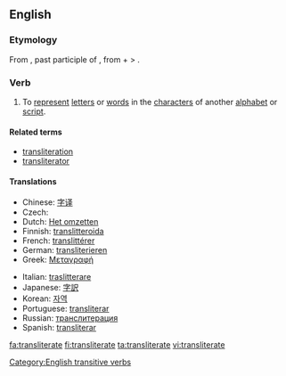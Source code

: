==English==

===Etymology===
From {{etyl|la}} {{term|transliteratum}}, past participle of {{term|translitero}}, from {{term|trans-}} + {{term|litero|literō}} <!-- If "littera" is the etymon for "litero", this angle bracket is pointing the wrong: --> > {{term|littera||letter}}.

===Verb===
{{en-verb|transliterat|ing}}

# {{transitive}} To [[represent]] [[letter]]s or [[word]]s in the [[character]]s of another [[alphabet]] or [[script]].

====Related terms====
* [[transliteration]]
* [[transliterator]]

====Translations====
{{trans-top|To represent letters or words in the characters of another alphabet or script}}
* Chinese: [[字译]]
* Czech: {{t|cs|transliterovat}}
* Dutch: [[Het omzetten]]
* Finnish: [[translitteroida]]
* French: [[translittérer]]
* German: [[transliterieren]]
* Greek: [[Μεταγραφή]]
{{trans-mid}}
* Italian: [[traslitterare]]
* Japanese: [[字訳]]
* Korean: [[자역]]
* Portuguese: [[transliterar]]
* Russian: [[транслитерация]]
* Spanish: [[transliterar]]
{{trans-bottom}}

[[Category:English transitive verbs]]

[[fa:transliterate]]
[[fi:transliterate]]
[[ta:transliterate]]
[[vi:transliterate]]